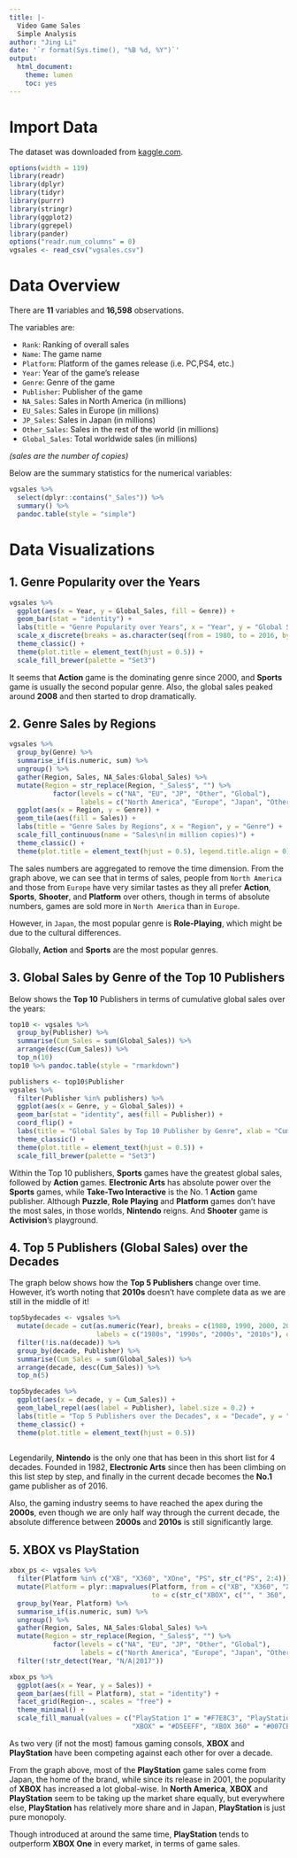 ```yaml
---
title: |-
  Video Game Sales
  Simple Analysis
author: "Jing Li"
date: '`r format(Sys.time(), "%B %d, %Y")`'
output:
  html_document:
    theme: lumen
    toc: yes
---
```


# Import Data

The dataset was downloaded from [kaggle.com](https://www.kaggle.com/gregorut/videogamesales). 

```r
options(width = 119)
library(readr)
library(dplyr)
library(tidyr)
library(purrr)
library(stringr)
library(ggplot2)
library(ggrepel)
library(pander)
options("readr.num_columns" = 0)
vgsales <- read_csv("vgsales.csv")
```

# Data Overview

There are __11__ variables and __16,598__ observations.

The variables are:

* `Rank`: Ranking of overall sales
* `Name`: The game name
* `Platform`: Platform of the games release (i.e. PC,PS4, etc.)
* `Year`: Year of the game's release
* `Genre`: Genre of the game
* `Publisher`: Publisher of the game
* `NA_Sales`: Sales in North America (in millions)
* `EU_Sales`: Sales in Europe (in millions)
* `JP_Sales`: Sales in Japan (in millions)
* `Other_Sales`: Sales in the rest of the world (in millions)
* `Global_Sales`: Total worldwide sales (in millions)

_(sales are the number of copies)_

Below are the summary statistics for the numerical variables:

```r
vgsales %>% 
  select(dplyr::contains("_Sales")) %>% 
  summary() %>% 
  pandoc.table(style = "simple")
```

# Data Visualizations

## 1. Genre Popularity over the Years
```r
vgsales %>% 
  ggplot(aes(x = Year, y = Global_Sales, fill = Genre)) +
  geom_bar(stat = "identity") +
  labs(title = "Genre Popularity over Years", x = "Year", y = "Global Sales (in milion copies)") +
  scale_x_discrete(breaks = as.character(seq(from = 1980, to = 2016, by = 4))) +
  theme_classic() +
  theme(plot.title = element_text(hjust = 0.5)) +
  scale_fill_brewer(palette = "Set3")
```

It seems that __Action__ game is the dominating genre since 2000, and __Sports__ game is usually the second popular genre.
Also, the global sales peaked around __2008__ and then started to drop dramatically. 

## 2. Genre Sales by Regions

```r
vgsales %>% 
  group_by(Genre) %>% 
  summarise_if(is.numeric, sum) %>% 
  ungroup() %>% 
  gather(Region, Sales, NA_Sales:Global_Sales) %>% 
  mutate(Region = str_replace(Region, "_Sales$", "") %>% 
           factor(levels = c("NA", "EU", "JP", "Other", "Global"),
                  labels = c("North America", "Europe", "Japan", "Other", "Global"))) %>% 
  ggplot(aes(x = Region, y = Genre)) +
  geom_tile(aes(fill = Sales)) +
  labs(title = "Genre Sales by Regions", x = "Region", y = "Genre") +
  scale_fill_continuous(name = "Sales\n(in million copies)") +
  theme_classic() +
  theme(plot.title = element_text(hjust = 0.5), legend.title.align = 0)
```

The sales numbers are aggregated to remove the time dimension. From the graph above, we can see that in terms of sales, people from `North America` and those from `Europe` have very similar tastes as they all prefer __Action__, __Sports__, __Shooter__, and 
__Platform__ over others, though in terms of absolute numbers, games are sold more in `North America` than in `Europe`. 

However, in `Japan`, the most popular genre is __Role-Playing__, which might be due to the cultural differences.

Globally, __Action__ and __Sports__ are the most popular genres.

## 3. Global Sales by Genre of the Top 10 Publishers

Below shows the __Top 10__ Publishers in terms of cumulative global sales over the years:
```r
top10 <- vgsales %>% 
  group_by(Publisher) %>% 
  summarise(Cum_Sales = sum(Global_Sales)) %>% 
  arrange(desc(Cum_Sales)) %>% 
  top_n(10)
top10 %>% pandoc.table(style = "rmarkdown")
```

```r
publishers <- top10$Publisher
vgsales %>% 
  filter(Publisher %in% publishers) %>% 
  ggplot(aes(x = Genre, y = Global_Sales)) +
  geom_bar(stat = "identity", aes(fill = Publisher)) +
  coord_flip() +
  labs(title = "Global Sales by Top 10 Publisher by Genre", xlab = "Cumulative Global Sales") +
  theme_classic() +
  theme(plot.title = element_text(hjust = 0.5)) +
  scale_fill_brewer(palette = "Set3")
```

Within the Top 10 publishers, __Sports__ games have the greatest global sales, followed by __Action__ games. 
__Electronic Arts__ has absolute power over the __Sports__ games, while __Take-Two Interactive__ is the No. 1 __Action__
game publisher. Although __Puzzle__, __Role Playing__ and __Platform__ games don't have the most sales, in those worlds, 
__Nintendo__ reigns. And __Shooter__ game is __Activision__'s playground.

## 4. Top 5 Publishers (Global Sales) over the Decades

The graph below shows how the __Top 5 Publishers__ change over time. However, it's worth noting that __2010s__ doesn't have complete data as 
we are still in the middle of it!
```r
top5bydecades <- vgsales %>% 
  mutate(decade = cut(as.numeric(Year), breaks = c(1980, 1990, 2000, 2010, 2020), 
                      labels = c("1980s", "1990s", "2000s", "2010s"), ordered_result = TRUE)) %>% 
  filter(!is.na(decade)) %>% 
  group_by(decade, Publisher) %>% 
  summarise(Cum_Sales = sum(Global_Sales)) %>% 
  arrange(decade, desc(Cum_Sales)) %>% 
  top_n(5)

top5bydecades %>% 
  ggplot(aes(x = decade, y = Cum_Sales)) +
  geom_label_repel(aes(label = Publisher), label.size = 0.2) +
  labs(title = "Top 5 Publishers over the Decades", x = "Decade", y = "Cumulative Sales") +
  theme_classic() +
  theme(plot.title = element_text(hjust = 0.5))
  
```

Legendarily, __Nintendo__ is the only one that has been in this short list for 4 decades. Founded in 1982, __Electronic Arts__ since then has been climbing on this list step by step, and 
finally in the current decade becomes the __No.1__ game publisher as of 2016.

Also, the gaming industry seems to have reached the apex during the __2000s__, even though we are only half way through the current decade, the absolute difference between __2000s__ and __2010s__ is still significantly large.

## 5. XBOX vs PlayStation

```r
xbox_ps <- vgsales %>% 
  filter(Platform %in% c("XB", "X360", "XOne", "PS", str_c("PS", 2:4))) %>% 
  mutate(Platform = plyr::mapvalues(Platform, from = c("XB", "X360", "XOne", "PS", str_c("PS", 2:4)),
                                    to = c(str_c("XBOX", c("", " 360", " One")), str_c("PlayStation ", 1:4)))) %>% 
  group_by(Year, Platform) %>% 
  summarise_if(is.numeric, sum) %>% 
  ungroup() %>% 
  gather(Region, Sales, NA_Sales:Global_Sales) %>% 
  mutate(Region = str_replace(Region, "_Sales$", "") %>% 
           factor(levels = c("NA", "EU", "JP", "Other", "Global"),
                  labels = c("North America", "Europe", "Japan", "Other", "Global"))) %>% 
  filter(!str_detect(Year, "N/A|2017"))

xbox_ps %>% 
  ggplot(aes(x = Year, y = Sales)) +
  geom_bar(aes(fill = Platform), stat = "identity") +
  facet_grid(Region~., scales = "free") +
  theme_minimal() +
  scale_fill_manual(values = c("PlayStation 1" = "#F7E8C3", "PlayStation 2" = "#EF7079", "PlayStation 3" = "#BF382A", "PlayStation 4" = "#683531", 
                               "XBOX" = "#D5EEFF", "XBOX 360" = "#007CB9", "XBOX One" = "#005689"))
```

As two very (if not the most) famous gaming consols, __XBOX__ and __PlayStation__ have been competing against each other for over a decade.

From the graph above, most of the __PlayStation__ game sales come from Japan, the home of the brand, while since its release in 2001, the popularity of 
__XBOX__ has increased a lot global-wise. In __North America__, __XBOX__ and __PlayStation__ seem to be taking up
the market share equally, but everywhere else, __PlayStation__ has relatively more share and in Japan, __PlayStation__ is just pure monopoly.

Though introduced at around the same time, __PlayStation__ tends to outperform __XBOX One__ in every market, in terms of game sales. 
